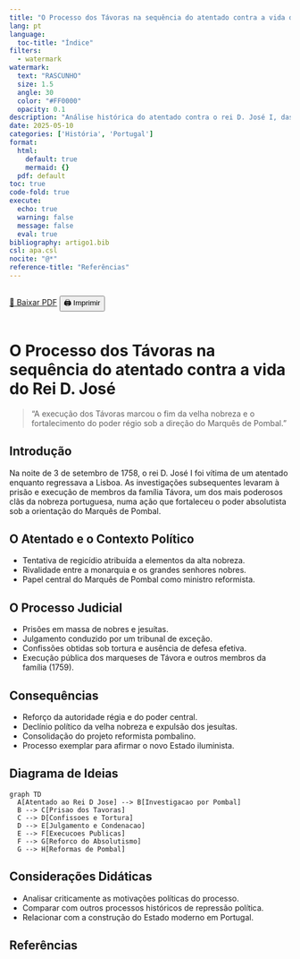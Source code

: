 ```yaml
---
title: "O Processo dos Távoras na sequência do atentado contra a vida do Rei D. José"
lang: pt
language:
  toc-title: "Índice"
filters:
  - watermark
watermark:
  text: "RASCUNHO"
  size: 1.5
  angle: 30
  color: "#FF0000"
  opacity: 0.1
description: "Análise histórica do atentado contra o rei D. José I, das investigações conduzidas pelo Marquês de Pombal e das consequências políticas e sociais do processo dos Távoras."
date: 2025-05-10
categories: ['História', 'Portugal']
format:
  html:
    default: true
    mermaid: {}
  pdf: default
toc: true
code-fold: true
execute:
  echo: true
  warning: false
  message: false
  eval: true
bibliography: artigo1.bib
csl: apa.csl
nocite: "@*"
reference-title: "Referências"
---
```


::: {.content-visible when-format="html"}
<div style="display: flex; gap: 1rem; margin-bottom: 1rem;">
  <a href="./index.pdf" target="_blank" class="btn btn-primary">📄 Baixar PDF</a>
  <button onclick="window.print()" class="btn btn-outline-secondary">🖨️ Imprimir</button>
</div>
:::

<div style="margin-top: 2rem;"></div>

# O Processo dos Távoras na sequência do atentado contra a vida do Rei D. José

> "A execução dos Távoras marcou o fim da velha nobreza e o fortalecimento do poder régio sob a direção do Marquês de Pombal."

## Introdução

Na noite de 3 de setembro de 1758, o rei D. José I foi vítima de um atentado enquanto regressava a Lisboa. As investigações subsequentes levaram à prisão e execução de membros da família Távora, um dos mais poderosos clãs da nobreza portuguesa, numa ação que fortaleceu o poder absolutista sob a orientação do Marquês de Pombal.

## O Atentado e o Contexto Político

- Tentativa de regicídio atribuída a elementos da alta nobreza.
- Rivalidade entre a monarquia e os grandes senhores nobres.
- Papel central do Marquês de Pombal como ministro reformista.

## O Processo Judicial

- Prisões em massa de nobres e jesuítas.
- Julgamento conduzido por um tribunal de exceção.
- Confissões obtidas sob tortura e ausência de defesa efetiva.
- Execução pública dos marqueses de Távora e outros membros da família (1759).

## Consequências

- Reforço da autoridade régia e do poder central.
- Declínio político da velha nobreza e expulsão dos jesuítas.
- Consolidação do projeto reformista pombalino.
- Processo exemplar para afirmar o novo Estado iluminista.

## Diagrama de Ideias 

::: {.content-visible when-format="html"}
```mermaid
graph TD
  A[Atentado ao Rei D Jose] --> B[Investigacao por Pombal]
  B --> C[Prisao dos Tavoras]
  C --> D[Confissoes e Tortura]
  D --> E[Julgamento e Condenacao]
  E --> F[Execucoes Publicas]
  F --> G[Reforco do Absolutismo]
  G --> H[Reformas de Pombal]
```
:::

::: {.content-visible when-format="pdf"}
```{=latex}
\begin{center}
\includegraphics[width=0.3\linewidth]{diagrama.png}
\end{center}
```
:::

## Considerações Didáticas

- Analisar criticamente as motivações políticas do processo.
- Comparar com outros processos históricos de repressão política.
- Relacionar com a construção do Estado moderno em Portugal.

## Referências
